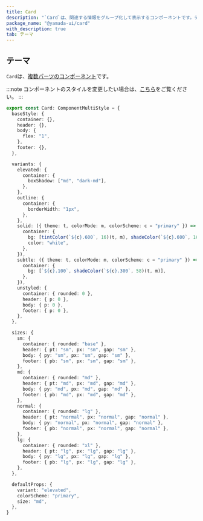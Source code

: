 ```yaml
---
title: Card
description: "`Card`は、関連する情報をグループ化して表示するコンポーネントです。デフォルトでは、`section`要素をレンダリングします。"
package_name: "@yamada-ui/card"
with_description: true
tab: テーマ
---
```


## テーマ

`Card`は、[複数パーツのコンポーネント](/styled-system/theming/component-style#複数パーツのコンポーネント)です。

:::note
コンポーネントのスタイルを変更したい場合は、[こちら](/styled-system/theming/customize-theme#コンポーネントのスタイルを変更する)をご覧ください。
:::

```ts
export const Card: ComponentMultiStyle = {
  baseStyle: {
    container: {},
    header: {},
    body: {
      flex: "1",
    },
    footer: {},
  },

  variants: {
    elevated: {
      container: {
        boxShadow: ["md", "dark-md"],
      },
    },
    outline: {
      container: {
        borderWidth: "1px",
      },
    },
    solid: ({ theme: t, colorMode: m, colorScheme: c = "primary" }) => ({
      container: {
        bg: [tintColor(`${c}.600`, 16)(t, m), shadeColor(`${c}.600`, 16)(t, m)],
        color: "white",
      },
    }),
    subtle: ({ theme: t, colorMode: m, colorScheme: c = "primary" }) => ({
      container: {
        bg: [`${c}.100`, shadeColor(`${c}.300`, 58)(t, m)],
      },
    }),
    unstyled: {
      container: { rounded: 0 },
      header: { p: 0 },
      body: { p: 0 },
      footer: { p: 0 },
    },
  },

  sizes: {
    sm: {
      container: { rounded: "base" },
      header: { pt: "sm", px: "sm", gap: "sm" },
      body: { py: "sm", px: "sm", gap: "sm" },
      footer: { pb: "sm", px: "sm", gap: "sm" },
    },
    md: {
      container: { rounded: "md" },
      header: { pt: "md", px: "md", gap: "md" },
      body: { py: "md", px: "md", gap: "md" },
      footer: { pb: "md", px: "md", gap: "md" },
    },
    normal: {
      container: { rounded: "lg" },
      header: { pt: "normal", px: "normal", gap: "normal" },
      body: { py: "normal", px: "normal", gap: "normal" },
      footer: { pb: "normal", px: "normal", gap: "normal" },
    },
    lg: {
      container: { rounded: "xl" },
      header: { pt: "lg", px: "lg", gap: "lg" },
      body: { py: "lg", px: "lg", gap: "lg" },
      footer: { pb: "lg", px: "lg", gap: "lg" },
    },
  },

  defaultProps: {
    variant: "elevated",
    colorScheme: "primary",
    size: "md",
  },
}
```
